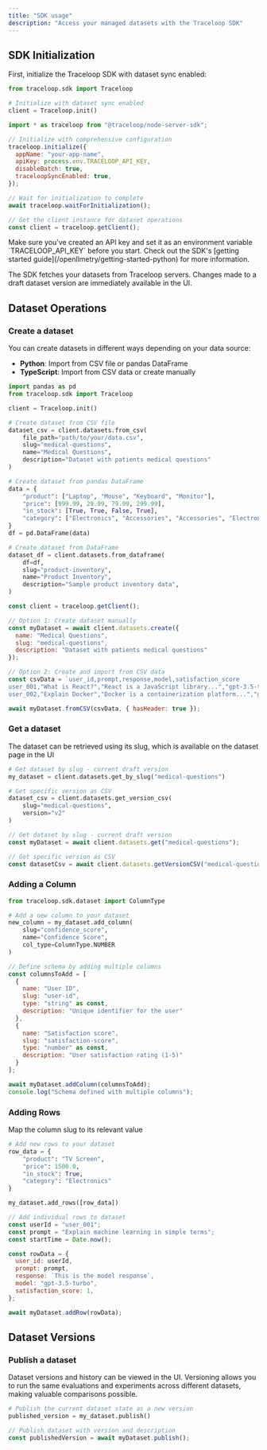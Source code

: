 ```yaml
---
title: "SDK usage"
description: "Access your managed datasets with the Traceloop SDK"
---
```


## SDK Initialization

First, initialize the Traceloop SDK with dataset sync enabled:

<CodeGroup>

```python Python
from traceloop.sdk import Traceloop

# Initialize with dataset sync enabled
client = Traceloop.init()
```

```js Typescript
import * as traceloop from "@traceloop/node-server-sdk";

// Initialize with comprehensive configuration
traceloop.initialize({
  appName: "your-app-name",
  apiKey: process.env.TRACELOOP_API_KEY,
  disableBatch: true,
  traceloopSyncEnabled: true,
});

// Wait for initialization to complete
await traceloop.waitForInitialization();

// Get the client instance for dataset operations
const client = traceloop.getClient();
```

</CodeGroup>

<Note>
  Make sure you've created an API key and set it as an environment variable
  `TRACELOOP_API_KEY` before you start. Check out the SDK's [getting started
  guide](/openllmetry/getting-started-python) for more information.
</Note>

The SDK fetches your datasets from Traceloop servers. Changes made to a draft dataset version are immediately available in the UI.

## Dataset Operations

### Create a dataset

You can create datasets in different ways depending on your data source:
- **Python**: Import from CSV file or pandas DataFrame
- **TypeScript**: Import from CSV data or create manually

<CodeGroup>

```python Python
import pandas as pd
from traceloop.sdk import Traceloop

client = Traceloop.init()

# Create dataset from CSV file
dataset_csv = client.datasets.from_csv(
    file_path="path/to/your/data.csv",
    slug="medical-questions",
    name="Medical Questions",
    description="Dataset with patients medical questions"
)

# Create dataset from pandas DataFrame
data = {
    "product": ["Laptop", "Mouse", "Keyboard", "Monitor"],
    "price": [999.99, 29.99, 79.99, 299.99],
    "in_stock": [True, True, False, True],
    "category": ["Electronics", "Accessories", "Accessories", "Electronics"],
}
df = pd.DataFrame(data)

# Create dataset from DataFrame
dataset_df = client.datasets.from_dataframe(
    df=df,
    slug="product-inventory",
    name="Product Inventory",
    description="Sample product inventory data",
)
```

```js Typescript
const client = traceloop.getClient();

// Option 1: Create dataset manually
const myDataset = await client.datasets.create({
  name: "Medical Questions",
  slug: "medical-questions",
  description: "Dataset with patients medical questions"
});

// Option 2: Create and import from CSV data
const csvData = `user_id,prompt,response,model,satisfaction_score
user_001,"What is React?","React is a JavaScript library...","gpt-3.5-turbo",4
user_002,"Explain Docker","Docker is a containerization platform...","gpt-3.5-turbo",5`;

await myDataset.fromCSV(csvData, { hasHeader: true });
```

</CodeGroup>

### Get a dataset
The dataset can be retrieved using its slug, which is available on the dataset page in the UI
<CodeGroup>

```python Python
# Get dataset by slug - current draft version
my_dataset = client.datasets.get_by_slug("medical-questions")

# Get specific version as CSV
dataset_csv = client.datasets.get_version_csv(
    slug="medical-questions", 
    version="v2"
)
```

```js Typescript
// Get dataset by slug - current draft version
const myDataset = await client.datasets.get("medical-questions");

// Get specific version as CSV
const datasetCsv = await client.datasets.getVersionCSV("medical-questions", "v1");

```

</CodeGroup>

### Adding a Column

<CodeGroup>

```python Python
from traceloop.sdk.dataset import ColumnType

# Add a new column to your dataset
new_column = my_dataset.add_column(
    slug="confidence_score",
    name="Confidence Score", 
    col_type=ColumnType.NUMBER
)
```

```js Typescript
// Define schema by adding multiple columns
const columnsToAdd = [
  {
    name: "User ID",
    slug: "user-id",
    type: "string" as const,
    description: "Unique identifier for the user"
  },
  {
    name: "Satisfaction score",
    slug: "satisfaction-score",
    type: "number" as const,
    description: "User satisfaction rating (1-5)"
  }
];

await myDataset.addColumn(columnsToAdd);
console.log("Schema defined with multiple columns");
```

</CodeGroup>

### Adding Rows

Map the column slug to its relevant value
<CodeGroup>

```python Python
# Add new rows to your dataset
row_data = {
    "product": "TV Screen",
    "price": 1500.0,
    "in_stock": True,
    "category": "Electronics"
}

my_dataset.add_rows([row_data])
```

```js Typescript
// Add individual rows to dataset
const userId = "user_001";
const prompt = "Explain machine learning in simple terms";
const startTime = Date.now();

const rowData = {
  user_id: userId,
  prompt: prompt,
  response: `This is the model response`,
  model: "gpt-3.5-turbo",
  satisfaction_score: 1,
};

await myDataset.addRow(rowData);
```

</CodeGroup>

## Dataset Versions

### Publish a dataset
Dataset versions and history can be viewed in the UI. Versioning allows you to run the same evaluations and experiments across different datasets, making valuable comparisons possible.
<CodeGroup>

```python Python
# Publish the current dataset state as a new version
published_version = my_dataset.publish()
```

```js Typescript
// Publish dataset with version and description
const publishedVersion = await myDataset.publish();
```

</CodeGroup>

